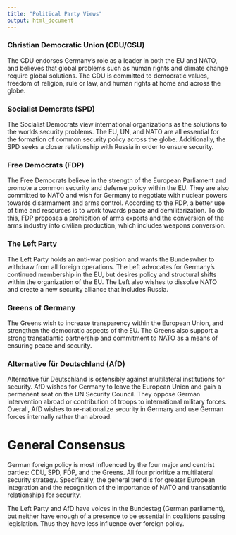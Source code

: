 ```yaml
---
title: "Political Party Views"
output: html_document
---
```


### **Christian Democratic Union (CDU/CSU)**

The CDU endorses Germany's role as a leader in both the EU and NATO, and believes that global problems such as human rights and climate change require global solutions. The CDU is committed to democratic values, freedom of religion, rule or law, and human rights at home and across the globe.

### **Socialist Demcrats (SPD)**

The Socialist Democrats view international organizations as the solutions to the worlds security problems. The EU, UN, and NATO are all essential for the formation of common security policy across the globe. Additionally, the SPD seeks a closer relationship with Russia in order to ensure security.

### **Free Democrats (FDP)**

The Free Democrats believe in the strength of the European Parliament and promote  a common security and defense policy within the EU. They are also committed to NATO and wish for Germany to negotiate with nuclear powers towards disarmament and arms control. According to the FDP, a better use of time and resources is to work towards peace and demilitarization. To do this, FDP proposes a prohibition of arms exports and the conversion of the arms industry into civilian production, which includes weapons conversion. 

### **The Left Party**

The Left Party holds an anti-war position and wants the Bundeswher to withdraw from all foreign operations. The Left advocates for Germany's continued membership in the EU, but desires policy and structural shifts within the organization of the EU. The Left also wishes to dissolve NATO and create a new security alliance that includes Russia. 

### **Greens of Germany**

The Greens wish to increase transparency within the European Union, and strengthen the democratic aspects of the EU. The Greens also support a strong transatlantic partnership and commitment to NATO as a means of ensuring peace and security.

### **Alternative für Deutschland (AfD)**

Alternative für Deutschland is ostensibly against multilateral institutions for security. AfD wishes for Germany to leave the European Union and gain a permanent seat on the UN Security Council. They oppose German intervention abroad or contribution of troops to international military forces. Overall, AfD wishes to re-nationalize security in Germany and use German forces internally rather than abroad.

# **General Consensus**

German foreign policy is most influenced by the four major and centrist parties: CDU, SPD, FDP, and the Greens. All four prioritize a multilateral security strategy. Specifically, the general trend is for greater European integration and the recognition of the importance of NATO and transatlantic relationships for security. 

The Left Party and AfD have  voices in the Bundestag (German parliament), but neither have enough of a presence to be essential in coalitions passing legislation. Thus they have less influence over foreign policy. 
